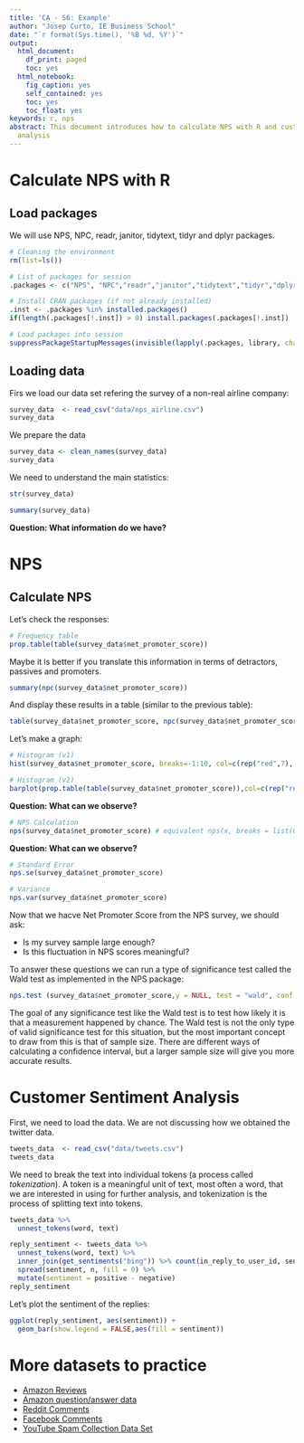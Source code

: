 ```yaml
---
title: 'CA - S6: Example'
author: "Josep Curto, IE Business School"
date: "`r format(Sys.time(), '%B %d, %Y')`"
output:
  html_document:
    df_print: paged
    toc: yes
  html_notebook:
    fig_caption: yes
    self_contained: yes
    toc: yes
    toc_float: yes
keywords: r, nps
abstract: This document introduces how to calculate NPS with R and customer sentiment
  analysis
---
```


# Calculate NPS with R

## Load packages

We will use NPS, NPC, readr, janitor, tidytext, tidyr and dplyr packages.

```r
# Cleaning the environment
rm(list=ls())

# List of packages for session
.packages <- c("NPS", "NPC","readr","janitor","tidytext","tidyr","dplyr","ggplot2")

# Install CRAN packages (if not already installed)
.inst <- .packages %in% installed.packages()
if(length(.packages[!.inst]) > 0) install.packages(.packages[!.inst])

# Load packages into session 
suppressPackageStartupMessages(invisible(lapply(.packages, library, character.only = TRUE)))
```

## Loading data

Firs we load our data set refering the survey of a non-real airline company:

```r
survey_data  <- read_csv("data/nps_airline.csv")
survey_data
```

We prepare the data

```r
survey_data <- clean_names(survey_data)
survey_data
```

We need to understand the main statistics:

```r
str(survey_data)
```

```r
summary(survey_data)
```

**Question: What information do we have?**

# NPS

##  Calculate NPS

Let's check the responses:

```r
# Frequency table
prop.table(table(survey_data$net_promoter_score))
```

Maybe it is better if you translate this information in terms of detractors, passives and promoters.

```r
summary(npc(survey_data$net_promoter_score))
```

And display these results in a table (similar to the previous table):

```r
table(survey_data$net_promoter_score, npc(survey_data$net_promoter_score))
```

Let's make a graph:

```r
# Histogram (v1)
hist(survey_data$net_promoter_score, breaks=-1:10, col=c(rep("red",7), rep("yellow",2), rep("green", 2)))

# Histogram (v2)
barplot(prop.table(table(survey_data$net_promoter_score)),col=c(rep("red",7), rep("yellow",2), rep("green", 2)))
```

**Question: What can we observe?**

```r
# NPS Calculation
nps(survey_data$net_promoter_score) # equivalent nps(x, breaks = list(0:6, 7:8, 9:10))
```

**Question: What can we observe?**

```r
# Standard Error
nps.se(survey_data$net_promoter_score)

# Variance
nps.var(survey_data$net_promoter_score)
```

Now that we hacve Net Promoter Score from the NPS survey, we should ask: 

 - Is my survey sample large enough? 
 - Is this fluctuation in NPS scores meaningful?

To answer these questions we can run a type of significance test called the Wald test as implemented in the NPS package:

```r
nps.test (survey_data$net_promoter_score,y = NULL, test = "wald", conf = 0.95, breaks = list(0:6,7:8, 9:10))
```

The goal of any significance test like the Wald test is to test how likely it is that a measurement happened by chance. The Wald test is not the only type of valid significance test for this situation, but the most important concept to draw from this is that of sample size. There are different ways of calculating a confidence interval, but a larger sample size will give you more accurate results.

# Customer Sentiment Analysis

First, we need to load the data. We are not discussing how we obtained the twitter data.

```r
tweets_data  <- read_csv("data/tweets.csv")
tweets_data
```

We need to break the text into individual tokens (a process called *tokenization*). A token is a meaningful unit of text, most often a word, that we are interested in using for further analysis, and tokenization is the process of splitting text into tokens.

```r
tweets_data %>%
  unnest_tokens(word, text)
```

```r
reply_sentiment <- tweets_data %>%
  unnest_tokens(word, text) %>%
  inner_join(get_sentiments("bing")) %>% count(in_reply_to_user_id, sentiment) %>%
  spread(sentiment, n, fill = 0) %>%
  mutate(sentiment = positive - negative)
reply_sentiment
```

Let's plot the sentiment of the replies:

```r
ggplot(reply_sentiment, aes(sentiment)) +
  geom_bar(show.legend = FALSE,aes(fill = sentiment))
```

# More datasets to practice

 - [Amazon Reviews](http://jmcauley.ucsd.edu/data/amazon/)
 - [Amazon question/answer data](http://jmcauley.ucsd.edu/data/amazon/qa/)
 - [Reddit Comments](https://github.com/linanqiu/reddit-dataset)
 - [Facebook Comments](https://archive.ics.uci.edu/ml/datasets/Facebook+Comment+Volume+Dataset)
 - [YouTube Spam Collection Data Set](https://archive.ics.uci.edu/ml/datasets/YouTube+Spam+Collection)